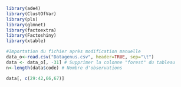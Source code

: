 ```r
library(ade4)
library(ClustOfVar)
library(pls)
library(glmnet)
library(factoextra)
library(Factoshiny)
library(xtable)
```

```r
#Importation du fichier après modification manuelle
data_o<-read.csv("Datagenus.csv", header=TRUE, sep="\t") 
data <- data_o[, -31] # Supprimer la colonne "forest" du tableau
n<-length(data$code) # Nombre d'observations
```

```r
data[, c(29:42,66,67)]
```
